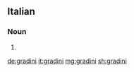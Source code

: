 ==Italian==

===Noun===
{{head|it|noun plural form|g=m}}

# {{plural of|gradino|lang=it}}

[[de:gradini]]
[[it:gradini]]
[[mg:gradini]]
[[sh:gradini]]